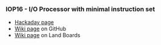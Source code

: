=== IOP16 - I/O Processor with minimal instruction set ===

* [https://hackaday.io/project/180452-small-cpu-in-vhdl Hackaday page]
* [https://github.com/douggilliland/IOP16/wiki Wiki page] on GitHub
* [http://land-boards.com/blwiki/index.php?title=IOP16_16-bit_I/O_CPU_Design Wiki page] on Land Boards
